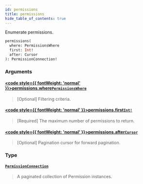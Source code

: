 ```yaml
---
id: permissions
title: permissions
hide_table_of_contents: true
---
```








Enumerate permissions.

```graphql
permissions(
  where: PermissionsWhere
  first: Int!
  after: Cursor
): PermissionConnection!
```


### Arguments

#### [<code style={{ fontWeight: 'normal' }}>permissions.<b>where</b></code>](#)<Bullet />[`PermissionsWhere`](/docs/v1/directory-api-reference/schema/permissions/inputs/permissions-where) <Badge class="secondary" text="input"/> <Badge class="secondary" text="permissions"/>
> [Optional] Filtering criteria.
> 

#### [<code style={{ fontWeight: 'normal' }}>permissions.<b>first</b></code>](#)<Bullet />[`Int!`](/docs/v1/directory-api-reference/schema/common/scalars/int) <Badge class="secondary" text="non-null"/> <Badge class="secondary" text="scalar"/> <Badge class="secondary" text="common"/>
> [Required] The maximum number of permissions to return.
> 

#### [<code style={{ fontWeight: 'normal' }}>permissions.<b>after</b></code>](#)<Bullet />[`Cursor`](/docs/v1/directory-api-reference/schema/common/scalars/cursor) <Badge class="secondary" text="scalar"/> <Badge class="secondary" text="common"/>
> [Optional] Pagination cursor for forward pagination.
> 

### Type

#### [`PermissionConnection`](/docs/v1/directory-api-reference/schema/permissions/objects/permission-connection) <Badge class="secondary" text="object"/> <Badge class="secondary" text="permissions"/>
> A paginated collection of Permission instances.
> 





